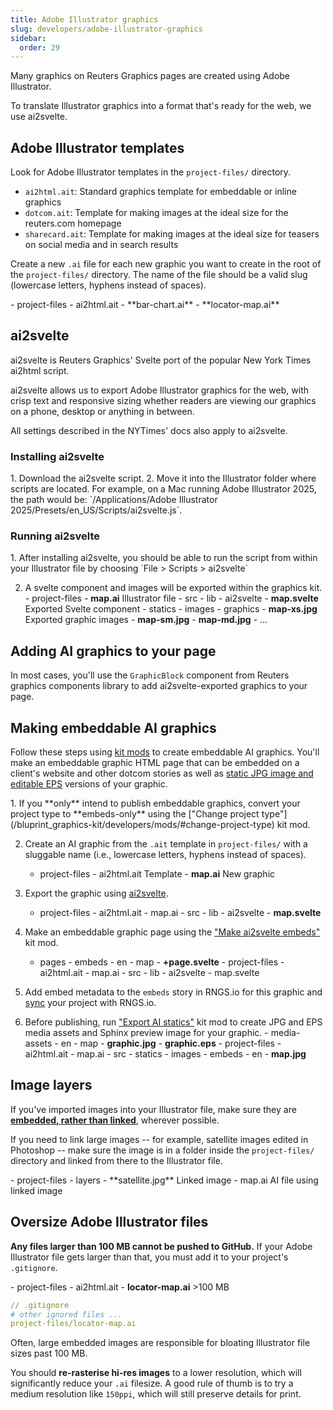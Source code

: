 ```yaml
---
title: Adobe Illustrator graphics
slug: developers/adobe-illustrator-graphics
sidebar:
  order: 29
---
```




Many graphics on Reuters Graphics pages are created using Adobe Illustrator.

To translate Illustrator graphics into a format that's ready for the web, we use ai2svelte.

## Adobe Illustrator templates

Look for Adobe Illustrator templates in the `project-files/` directory.

- `ai2html.ait`: Standard graphics template for embeddable or inline graphics
- `dotcom.ait`: Template for making images at the ideal size for the reuters.com homepage
- `sharecard.ait`: Template for making images at the ideal size for teasers on social media and in search results

Create a new `.ai` file for each new graphic you want to create in the root of the `project-files/` directory. The name of the file should be a valid slug (lowercase letters, hyphens instead of spaces).

<FileTree>
  - project-files - ai2html.ait - **bar-chart.ai** - **locator-map.ai**
</FileTree>

## ai2svelte

ai2svelte is Reuters Graphics' Svelte port of the popular New York Times ai2html script.

ai2svelte allows us to export Adobe Illustrator graphics for the web, with crisp text and responsive sizing whether readers are viewing our graphics on a phone, desktop or anything in between.

All settings described in the NYTimes' docs also apply to ai2svelte.

<LinkCard
  title="ai2html"
  color="var(--sl-color-green)"
  icon="open-book"
  href="http://ai2html.org"
  target="_blank"
/>

### Installing ai2svelte

<Steps>
1. Download the ai2svelte script.
    <LinkCard
      title="ai2svelte"
      description="Get the ai2svelte script from Reuters Graphics"
      color="var(--sl-color-blue-high)"
      icon="seti:github"
      href="https://raw.githubusercontent.com/reuters-graphics/ai2svelte/refs/heads/master/ai2svelte.js"
      target="_blank"
    />
2. Move it into the Illustrator folder where scripts are located. For example, on a Mac running Adobe Illustrator 2025, the path would be: `/Applications/Adobe Illustrator 2025/Presets/en_US/Scripts/ai2svelte.js`.

</Steps>

### Running ai2svelte

<Steps>
1. After installing ai2svelte, you should be able to run the script from within your Illustrator file by choosing `File > Scripts > ai2svelte`

2. A svelte component and images will be exported within the graphics kit.
   <FileTree> - project-files - **map.ai** Illustrator file - src - lib - ai2svelte - **map.svelte** Exported Svelte component - statics - images - graphics - **map-xs.jpg** Exported graphic images - **map-sm.jpg** - **map-md.jpg** - ...
   </FileTree>
   </Steps>

## Adding AI graphics to your page

In most cases, you'll use the `GraphicBlock` component from Reuters graphics components library to add ai2svelte-exported graphics to your page.

<LinkCard
  title="Graphics components: GraphicBlock"
  color="var(--sl-color-green)"
  icon="open-book"
  href="https://reuters-graphics.github.io/graphics-components/?path=/docs/components-graphics-graphicblock--docs"
  target="_blank"
/>

## Making embeddable AI graphics

Follow these steps using [kit mods](/bluprint_graphics-kit/developers/mods/) to create embeddable AI graphics. You'll make an embeddable graphic HTML page that can be embedded on a client's website and other dotcom stories as well as [static JPG image and editable EPS](/bluprint_graphics-kit/developers/statics-for-media-clients/) versions of your graphic.

<Steps>
1. If you **only** intend to publish embeddable graphics, convert your project type to **embeds-only** using the ["Change project type"](/bluprint_graphics-kit/developers/mods/#change-project-type) kit mod.

2. Create an AI graphic from the `.ait` template in `project-files/` with a sluggable name (i.e., lowercase letters, hyphens instead of spaces).
   <FileTree>
     - project-files - ai2html.ait Template - **map.ai** New graphic
   </FileTree>
3. Export the graphic using [ai2svelte](#ai2svelte).
   <FileTree>
     - project-files - ai2html.ait - map.ai - src - lib - ai2svelte -
     **map.svelte**
   </FileTree>
4. Make an embeddable graphic page using the ["Make ai2svelte embeds"](/bluprint_graphics-kit/developers/mods/#make-ai2svelte-embeds) kit mod.
   <FileTree>
     - pages - embeds - en - map - **+page.svelte** - project-files -
     ai2html.ait - map.ai - src - lib - ai2svelte - map.svelte
   </FileTree>
5. Add embed metadata to the `embeds` story in RNGS.io for this graphic and [sync](/bluprint_graphics-kit/developers/archieml/#sync) your project with RNGS.io.

6. Before publishing, run ["Export AI statics"](/bluprint_graphics-kit/developers/mods/#export-ai-statics) kit mod to create JPG and EPS media assets and Sphinx preview image for your graphic.
   <FileTree> - media-assets - en - map - **graphic.jpg** - **graphic.eps** - project-files - ai2html.ait - map.ai - src - statics - images - embeds - en - **map.jpg**
   </FileTree>
   </Steps>

## Image layers

If you've imported images into your Illustrator file, make sure they are [**embedded, rather than linked**](https://helpx.adobe.com/uk/illustrator/using/manage-linked-and-embedded-files.html), wherever possible.

If you need to link large images -- for example, satellite images edited in Photoshop -- make sure the image is in a folder inside the `project-files/` directory and linked from there to the Illustrator file.

<FileTree>
  - project-files - layers - **satellite.jpg** Linked image - map.ai AI file
  using linked image
</FileTree>

## Oversize Adobe Illustrator files

**Any files larger than 100 MB cannot be pushed to GitHub.** If your Adobe Illustrator file gets larger than that, you must add it to your project's `.gitignore`.

<FileTree>- project-files - ai2html.ait - **locator-map.ai** >100 MB</FileTree>

```yaml ins={3}
// .gitignore
# other ignored files ...
project-files/locator-map.ai
```

<Aside type="tip">
Often, large embedded images are responsible for bloating Illustrator file sizes past 100 MB.

You should **re-rasterise hi-res images** to a lower resolution, which will significantly reduce your `.ai` filesize. A good rule of thumb is to try a medium resolution like `150ppi`, which will still preserve details for print.

</Aside>
